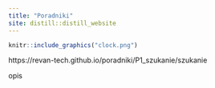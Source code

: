 ```yaml
---
title: "Poradniki"
site: distill::distill_website
---
```


::: {.floatting}

```r
knitr::include_graphics("clock.png") 
```


https://revan-tech.github.io/poradniki/P1_szukanie/szukanie


opis

:::


